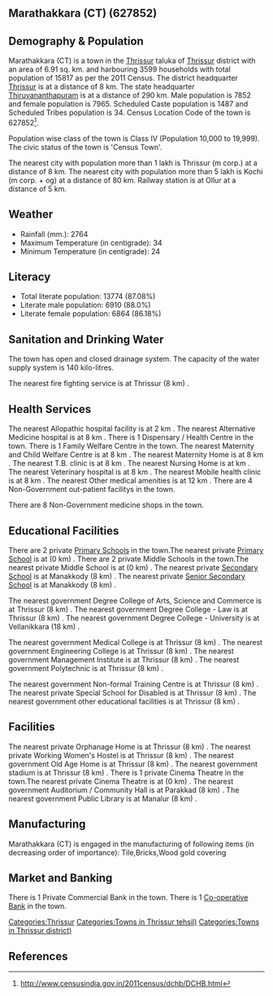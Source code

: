 {{Infobox settlement
| name=Marathakkara (CT)
| native_name=
| native_name_lang=
| other_name=
| nickname=
| settlement_type=Town
| image_skyline=
| image_alt=
| image_caption=
| pushpin_map=India Kerala
| pushpin_label_position=right
| pushpin_map_alt=
| pushpin_map_caption=Location in Kerala, India
| latd=
| latm=
| lats=
| latNS=
| longd=
| longm=
| longs=
| longEW=
| coordinates_display=inline,title
| subdivision_type=Country
| subdivision_name={{flag|India}}
| subdivision_type1=[[States and territories of India|State]]
| subdivision_name1=Kerala 
| subdivision_type2=[[List of districts of India|District]]
| subdivision_name2=Thrissur
| subdivision_type3=Tahsil
| subdivision_name3=Thrissur
| website=
| established_title=<!-- Established -->
| established_date=
| founder=
| named_for=
| government_type=
| governing_body=
| unit_pref=Metric
| area_footnotes=
| area_rank=
| area_total_km2=6.91
| elevation_footnotes=
| elevation_m=
| population_total=15817
| population_as_of=2011
| population_rank=
| population_density_km2=2289
| population_demonym=
| population_footnotes=
| demographics_type1=Languages=
| demographics1_title1=Official=
| demographics1_info1=[[Malayalam language|Malayalam]]
| timezone1=[[Indian Standard Time|IST]]
| utc_offset1==+5:30
| postal_code_type=[[Postal Index Number|PIN]]
| postal_code=
| area_code_type=Telephone code
| area_code=
| registration_plate=
| blank1_name_sec1=Nearest city
| blank1_info_sec1=[[Thrissur (m corp.)]]
| blank2_name_sec1=[[Human sex ratio|Sex ratio]]
| blank2_info_sec1=1014
| blank3_name_sec1=Literacy
| blank3_info_sec1=87.08%
| blank1_name_sec2=[[2011 Census of India|2011 census]] code
| blank1_info_sec2=627852
| footnotes=
}}

== Marathakkara (CT) (627852) ==

== Demography & Population ==

Marathakkara (CT) is a town in the [[Thrissur]] taluka of [[Thrissur]] district with an area of 6.91 sq. km. and harbouring 3599 households with total population of 15817 as per the 2011 Census. The district headquarter [[Thrissur]] is at a distance of 8 km. The state headquarter [[Thiruvananthapuram]] is at a distance of 290 km. Male population is 7852 and female population is 7965. Scheduled Caste population is 1487 and Scheduled Tribes population is 34. Census Location Code of the town is 627852<ref>http://www.censusindia.gov.in/2011census/dchb/DCHB.html</ref>.

Population wise class of the town is Class IV (Population 10,000 to 19,999).
The civic status of the town is 'Census Town'.

The nearest city with population more than 1 lakh is Thrissur (m corp.) at a distance of 8 km. The nearest city with population more than 5 lakh is Kochi (m corp. + og)  at a distance of 80 km. Railway station is at Ollur at a distance of 5 km.


== Weather ==  
* Rainfall (mm.): 2764 
* Maximum Temperature (in centigrade): 34
* Minimum Temperature (in centigrade): 24


== Literacy ==  
* Total literate population: 13774 (87.08%)
* Literate male population: 6910 (88.0%)
* Literate female population: 6864 (86.18%)


== Sanitation and Drinking Water ==  
The town has open and closed drainage system.
The capacity of the water supply system is 140 kilo-litres.

The nearest fire fighting service is at Thrissur (8 km) .


== Health Services ==
The nearest Allopathic hospital facility is at 2 km .
The nearest Alternative Medicine hospital is at 8 km .
There is 1 Dispensary / Health Centre in the town.
There is 1 Family Welfare Centre in the town.
The nearest Maternity and Child Welfare Centre is at 8 km .
The nearest Maternity Home is at 8 km .
The nearest T.B. clinic is at 8 km .
The nearest Nursing Home is at  km .
The nearest Veterinary hospital is at 8 km .
The nearest Mobile health clinic is at 8 km .
The nearest Other medical amenities is at 12 km .
There are 4 Non-Government out-patient facilitys in the town.


There are 8 Non-Government medicine shops in the town.


== Educational Facilities ==
There are 2 private [[Primary School]]s in the town.The nearest private [[Primary School]] is at  (0 km) .
There are 2 private Middle Schools in the town.The nearest private Middle School is at  (0 km) .
The nearest private [[Secondary School]] is at Manakkody  (8 km) .
The nearest private [[Senior Secondary School]] is at Manakkody (8 km) .
 
 
 
 
 
The nearest government Degree College of Arts, Science and Commerce is at Thrissur (8 km) .
The nearest government Degree College - Law is at Thrissur (8 km) .
The nearest government Degree College - University is at Vellanikkara (18 km) .
 
The nearest government Medical College is at Thrissur (8 km) .
The nearest government Engineering College is at Thrissur (8 km) .
The nearest government Management Institute is at Thrissur (8 km) .
The nearest government Polytechnic is at Thrissur (8 km) .
 
The nearest government Non-formal Training Centre is at Thrissur (8 km) .
The nearest private Special School for Disabled is at Thrissur (8 km) .
The nearest government other educational facilities is at Thrissur (8 km) .


== Facilities ==
The nearest private Orphanage Home is at Thrissur (8 km) .
The nearest private Working Women's Hostel is at Thrissur (8 km) .
The nearest government Old Age Home is at Thrissur (8 km) .
The nearest government stadium is at Thrissur (8 km) .
There is 1 private Cinema Theatre in the town.The nearest private Cinema Theatre is at  (0 km) .
The nearest government Auditorium / Community Hall is at Parakkad (8 km) .
The nearest government Public Library is at Manalur (8 km) .


== Manufacturing ==
Marathakkara (CT) is engaged in the manufacturing of following items (in decreasing order of importance): Tile,Bricks,Wood gold covering


== Market and Banking ==

There is 1 Private Commercial Bank in the town.
There is 1 [[Co-operative Bank]] in the town.




[[Categories:Thrissur]]
[[Categories:Towns in Thrissur tehsil)]]
[[Categories:Towns in Thrissur district)]]


== References ==
{{Reflist}}


